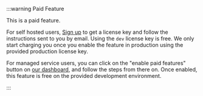 
:::warning Paid Feature

This is a paid feature.

For self hosted users, [Sign up](https://supertokens.com/auth) to get a license key and follow the instructions sent to you by email. Using the `dev` license key is free. We only start charging you once you enable the feature in production using the provided production license key.

For managed service users, you can click on the "enable paid features" button on [our dashboard](https://supertokens.com/dashboard-saas), and follow the steps from there on. Once enabled, this feature is free on the provided development environment.

:::
